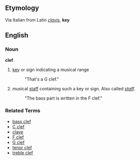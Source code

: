 ==Etymology==
Via Italian from Latin ''[[clavis]]'', '''key'''

==English==
===Noun===
'''clef'''

# [[key]] or sign indicating a musical range
#: "That's a G clef."
# musical [[staff]] containing such a key or sign.  Also called ''[[staff]]''.
#: "The bass part is written in the F clef."

===Related Terms===
*[[bass clef]]
*[[C clef]]
*[[clave]]
*[[F clef]]
*[[G clef]]
*[[tenor clef]]
*[[treble clef]]